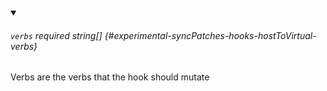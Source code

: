 
<details className="config-field" data-expandable="false" open>
<summary>

###### `verbs` <span className="config-field-required" data-required="false">required</span> <span className="config-field-type">string[]</span> <span className="config-field-default"></span> <span className="config-field-enum"></span> {#experimental-syncPatches-hooks-hostToVirtual-verbs}

Verbs are the verbs that the hook should mutate

</summary>



</details>
